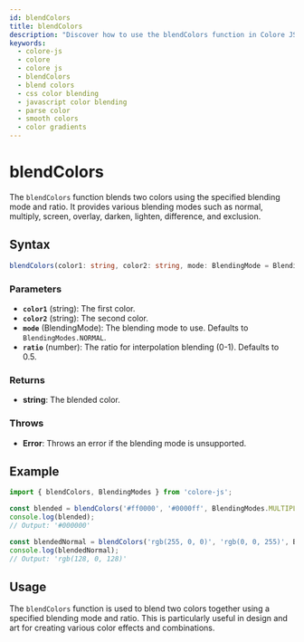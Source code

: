 ```yaml
---
id: blendColors
title: blendColors
description: "Discover how to use the blendColors function in Colore JS to blend two colors seamlessly. This guide explains the function's syntax, parameters, examples, and practical applications for creating smooth color transitions in your projects."
keywords:
  - colore-js
  - colore
  - colore js
  - blendColors
  - blend colors
  - css color blending
  - javascript color blending
  - parse color
  - smooth colors
  - color gradients
---
```



<StructuredData />

# blendColors

The `blendColors` function blends two colors using the specified blending mode and ratio. It provides various blending modes such as normal, multiply, screen, overlay, darken, lighten, difference, and exclusion.

## Syntax

```typescript
blendColors(color1: string, color2: string, mode: BlendingMode = BlendingModes.NORMAL, ratio = 0.5): string
```

### Parameters

- **`color1`** (string): The first color.
- **`color2`** (string): The second color.
- **`mode`** (BlendingMode): The blending mode to use. Defaults to `BlendingModes.NORMAL`.
- **`ratio`** (number): The ratio for interpolation blending (0-1). Defaults to 0.5.

### Returns

- **string**: The blended color.

### Throws

- **Error**: Throws an error if the blending mode is unsupported.

## Example

```typescript
import { blendColors, BlendingModes } from 'colore-js';

const blended = blendColors('#ff0000', '#0000ff', BlendingModes.MULTIPLY);
console.log(blended);
// Output: '#000000'

const blendedNormal = blendColors('rgb(255, 0, 0)', 'rgb(0, 0, 255)', BlendingModes.NORMAL, 0.5);
console.log(blendedNormal);
// Output: 'rgb(128, 0, 128)'
```

## Usage

The `blendColors` function is used to blend two colors together using a specified blending mode and ratio. This is particularly useful in design and art for creating various color effects and combinations.
